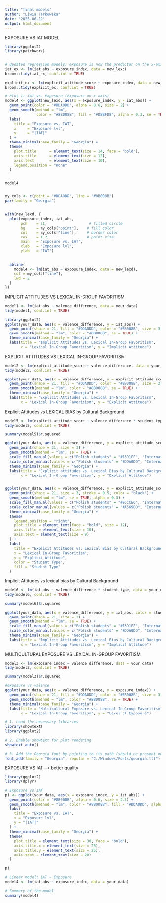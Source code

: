 ---
title: "final models"
author: "Liwia Tarkowska"
date: "2025-06-19"
output: html_document
---


EXPOSURE VS IAT MODEL 

```{r viz-model3, fig.height=4, fig.width=8, message=FALSE, warning=FALSE}
library(ggplot2)
library(patchwork)


# Updated regression models: exposure is now the predictor on the x-axis
iat_ex <- lm(iat_abs ~ exposure_index, data = new_lexd)
broom::tidy(iat_ex, conf.int = TRUE)

explicit_ex <- lm(explicit_attitude_score ~ exposure_index, data = new_lexd)
broom::tidy(explicit_ex, conf.int = TRUE)

# Plot 1: IAT vs. Exposure (Exposure on x-axis)
model4 <- ggplot(new_lexd, aes(x = exposure_index, y = iat_abs)) +
  geom_point(color = "#DDA0DD", alpha = 0.6, size = 2) +
  geom_smooth(method = "lm",
              color = "#8B008B", fill = "#D8BFD8", alpha = 0.3, se = TRUE) +
  labs(
    title = "Exposure vs. IAT",
    x     = "Exposure lvl",
    y     = "|IAT|"
  ) +
  theme_minimal(base_family = "Georgia") +
  theme(
    plot.title      = element_text(size = 14, face = "bold"),
    axis.title      = element_text(size = 12),
    axis.text       = element_text(size = 10),
    legend.position = "none"
  )


model4


my_cols <- c(point = "#DDA0DD", line = "#8B008B")
par(family = "Georgia")


with(new_lexd, {
  plot(exposure_index, iat_abs,
       pch    = 21,                   # filled circle
       bg     = my_cols["point"],    # fill color
       col    = my_cols["line"],     # border color
       cex    = 1.2,                 # point size
       main   = "Exposure vs. IAT",
       xlab   = "Exposure lvl",
       ylab   = "IAT")
  

  abline(
    model4 <- lm(iat_abs ~ exposure_index, data = new_lexd),
    col = my_cols["line"],
    lwd = 2
  )
})

```




IMPLICIT ATTITUDES VS LEXICAL IN-GROUP FAVORITISM 
```{r model2}
model1 <- lm(iat_abs ~ valence_difference, data = your_data)
tidy(model1, conf.int = TRUE)
```

```{r viz-model3, fig.height=4, fig.width=8, message=FALSE, warning=FALSE}
library(ggplot2)
ggplot(your_data, aes(x = valence_difference, y = iat_abs)) +
  geom_point(shape = 21, fill = "#DDA0DD", color = "#8B008B", size = 3) +
  geom_smooth(method = "lm", color = "#8B008B", se = TRUE) +
  theme_minimal(base_family = "Georgia") +
  labs(title = "Implicit Attitudes vs. Lexical In-Group Favoritism",
       x = "Lexical In-Group Favoritism", y = "Implicit Attitude")
```


EXPLICIT ATTITUDES VS LEXICAL IN-GROUP FAVORITISM 

```{r model1}
model2 <- lm(explicit_attitude_score ~ valence_difference, data = your_data)
tidy(model2, conf.int = TRUE)
```

```{r plot1}
ggplot(your_data, aes(x = valence_difference, y = explicit_attitude_score)) +
  geom_point(shape = 21, fill = "#DDA0DD", color = "#8B008B", size = 3) +
  geom_smooth(method = "lm", color = "#8B008B", se = TRUE) +
  theme_minimal(base_family = "Georgia") +
  labs(title = "Explicit Attitudes vs. Lexical In-Group Favoritism",
       x = "Lexical In-Group Favoritism", y = "Explicit Attitude")
```

Explicit Attitudes vs LEXICAL BIAS by Cultural Background

```{r model3}
model5 <- lm(explicit_attitude_score ~ valence_difference * student_type, data = your_data)
tidy(model5, conf.int = TRUE)

summary(model5)$r.squared

```

```{r plot3}
ggplot(your_data, aes(x = valence_difference, y = explicit_attitude_score, color = student_type, fill = student_type)) +
  geom_point(shape = 21, size = 3) +
  geom_smooth(method = "lm", se = TRUE) +
  scale_fill_manual(values = c("Polish students" = "#F3D1FF", "International students" = "#E0A6E0")) +
  scale_color_manual(values = c("Polish students" = "#DDA0DD", "International students" = "#8B008B")) +
  theme_minimal(base_family = "Georgia") +
  labs(title = "Explicit attitudes vs. Lexical Bias by Cultural Background",
       x = "Lexical In-Group Favoritism", y = "Explicit Attitude")


ggplot(your_data, aes(x = valence_difference, y = explicit_attitude_score, color = student_type, fill = student_type)) +
  geom_point(shape = 21, size = 3, stroke = 0.5, color = "black") +
  geom_smooth(method = "lm", se = TRUE, alpha = 0.3) +
  scale_fill_manual(values = c("Polish students" = "#E6CCE6", "International students" = "#D2B4DE")) +
  scale_color_manual(values = c("Polish students" = "#A569BD", "International students" = "#884EA0")) +
  theme_minimal(base_family = "Georgia") +
  theme(
    legend.position = "right",
    plot.title = element_text(face = "bold", size = 12),
    axis.title = element_text(size = 10),
    axis.text = element_text(size = 9)
  ) +
  labs(
    title = "Explicit Attitudes vs. Lexical Bias by Cultural Background",
    x = "Lexical In-Group Favoritism",
    y = "Explicit Attitude",
    color = "Student Type",
    fill = "Student Type"
  )

```


Implicit Attitudes vs lexical bias by Cultural Background

```{r model4}
model6 <- lm(iat_abs ~ valence_difference * student_type, data = your_data)
tidy(model6, conf.int = TRUE)

summary(model6)$r.squared
```

```{r plot4}
ggplot(your_data, aes(x = valence_difference, y = iat_abs, color = student_type, fill = student_type)) +
  geom_point(shape = 21, size = 3) +
  geom_smooth(method = "lm", se = TRUE) +
  scale_fill_manual(values = c("Polish students" = "#F3D1FF", "International students" = "#E0A6E0")) +
  scale_color_manual(values = c("Polish students" = "#DDA0DD", "International students" = "#8B008B")) +
  theme_minimal(base_family = "Georgia") +
  labs(title = "Implicit Attitudes vs. Lexical Bias by Cultural Background",
       x = "Lexical In-Group Favoritism", y = "Implicit Attitude")

```


MULTICULTURAL EXPOSURE VS LEXICAL IN-GROUP FAVORITISM 
```{r model4}
model3 <- lm(exposure_index ~ valence_difference, data = your_data)
tidy(model3, conf.int = TRUE)

summary(model3)$r.squared
```

```{r plot6}
#exposure vs valence 
ggplot(your_data, aes(x = valence_difference, y = exposure_index)) +
  geom_point(shape = 21, fill = "#DDA0DD", color = "#8B008B", size = 3) +
  geom_smooth(method = "lm", color = "#8B008B", se = TRUE) +
  theme_minimal(base_family = "Georgia") +
  labs(title = "Multicultural Exposure vs. Lexical In-Group Favoritism",
       x = "Lexical In-Group Favoritism", y = "Level of Exposure")
```

```{r plot6}
# 1. Load the necessary libraries
library(showtext)
library(ggplot2)

# 2. Enable showtext for plot rendering
showtext_auto()

# 3. Add the Georgia font by pointing to its path (should be present on Windows)
font_add(family = "Georgia", regular = "C:/Windows/Fonts/georgia.ttf")

```

EXPOSURE VS IAT --> better quality  
```{r plot6}
library(ggplot2)
library(dplyr)

# Exposure vs IAT
p1 <- ggplot(your_data, aes(x = exposure_index, y = iat_abs)) +
  geom_point(color = "#8B008B", alpha = 0.6, size = 2.5) +
  geom_smooth(method = "lm", color = "#8B008B", fill = "#DDA0DD", alpha = 0.2) +
  labs(
    title = "Exposure vs. IAT",
    x = "Exposure lvl",
    y = "|IAT|"
  ) +
  theme_minimal(base_family = "Georgia") +
  theme(
    plot.title = element_text(size = 30, face = "bold"),
    axis.title.x = element_text(size = 25),
    axis.title.y = element_text(size = 25),
    axis.text = element_text(size = 20)
  )

p1

# Linear model: IAT ~ Exposure
model4 <- lm(iat_abs ~ exposure_index, data = your_data)

# Summary of the model
summary(model4)

```